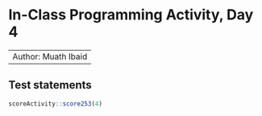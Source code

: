 # In-Class Programming Activity, Day 4

---
Author: Muath Ibaid
---

## Test statements

```r
scoreActivity::score253(4)
```